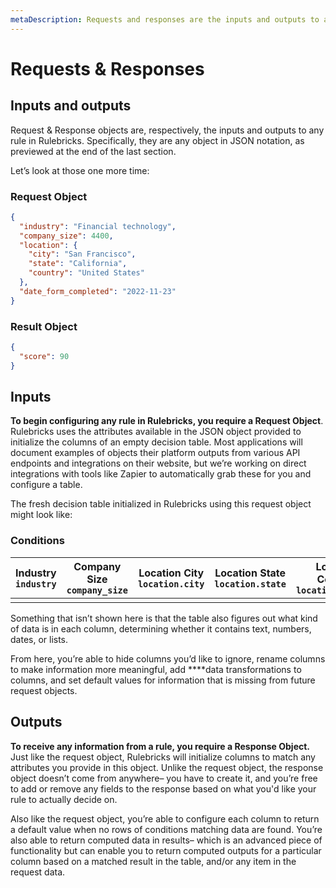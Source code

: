 ```yaml
---
metaDescription: Requests and responses are the inputs and outputs to any rule in Rulebricks. Learn how to configure them here.
---
```


# Requests & Responses

## Inputs and outputs

Request & Response objects are, respectively, the inputs and outputs to any rule in Rulebricks. Specifically, they are any object in JSON notation, as previewed at the end of the last section.

Let’s look at those one more time:

### Request Object

```json
{
  "industry": "Financial technology",
  "company_size": 4400,
  "location": {
    "city": "San Francisco",
    "state": "California",
    "country": "United States"
  },
  "date_form_completed": "2022-11-23"
}
```

### Result Object

```json
{
  "score": 90
}
```

## Inputs

**To begin configuring any rule in Rulebricks, you require a Request Object**. Rulebricks uses the attributes available in the JSON object provided to initialize the columns of an empty decision table. Most applications will document examples of objects their platform outputs from various API endpoints and integrations on their website, but we’re working on direct integrations with tools like Zapier to automatically grab these for you and configure a table.

The fresh decision table initialized in Rulebricks using this request object might look like:

### **Conditions**

| Industry `industry` | Company Size `company_size` | Location City `location.city` | Location State `location.state` | Location Country `location.country` | Date Form Completed `date_form_completed` |
| ------------------- | --------------------------- | ----------------------------- | ------------------------------- | ----------------------------------- | ----------------------------------------- |
|                     |                             |                               |                                 |                                     |                                           |

Something that isn’t shown here is that the table also figures out what kind of data is in each column, determining whether it contains text, numbers, dates, or lists.

From here, you’re able to hide columns you’d like to ignore, rename columns to make information more meaningful, add \*\*\*\*data transformations to columns, and set default values for information that is missing from future request objects.

## Outputs

**To receive any information from a rule, you require a Response Object.** Just like the request object, Rulebricks will initialize columns to match any attributes you provide in this object. Unlike the request object, the response object doesn’t come from anywhere– you have to create it, and you’re free to add or remove any fields to the response based on what you'd like your rule to actually decide on.

Also like the request object, you’re able to configure each column to return a default value when no rows of conditions matching data are found. You’re also able to return computed data in results– which is an advanced piece of functionality but can enable you to return computed outputs for a particular column based on a matched result in the table, and/or any item in the request data.
